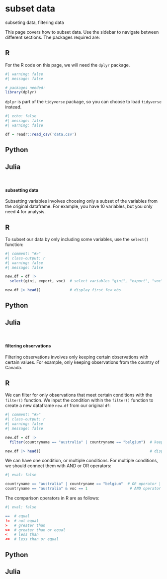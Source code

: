# subset data {.unnumbered}

::: small
subseting data, filtering data
:::

This page covers how to subset data. Use the sidebar to navigate between different sections. The packages required are:

::: panel-tabset
## R

For the R code on this page, we will need the `dplyr` package.

```r
#| warning: false
#| message: false

# packages needed:
library(dplyr)
```

`dplyr` is part of the `tidyverse` package, so you can choose to load `tidyverse` instead.

```r
#| echo: false
#| message: false
#| warning: false

df = readr::read_csv('data.csv')
```

## Python

## Julia
:::

<br />

#### subsetting data

Subsetting variables involves choosing only a subset of the variables from the original dataframe. For example, you have 10 variables, but you only need 4 for analysis.

::: panel-tabset
## R

To subset our data by only including some variables, use the `select()` function:

```r
#| comment: "#>"
#| class-output: r
#| warning: false
#| message: false

new.df = df |>
  select(gini, export, voc)  # select variables "gini", "export", "voc"

new.df |> head()             # display first few obs
```

## Python

## Julia
:::

<br />

#### filtering observations

Filtering observations involves only keeping certain observations with certain values. For example, only keeping observations from the country of Canada.

::: panel-tabset
## R

We can filter for only observations that meet certain conditions with the `filter()` function. We input the condition within the `filter()` function to create a new dataframe `new.df` from our original `df`:

```r
#| comment: "#>"
#| class-output: r
#| warning: false
#| message: false

new.df = df |>
  filter(countryname == "australia" | countryname == "belgium")  # keep obs from australia or belgium

new.df |> head()                                                 # display first few obs
```

We can have one condition, or multiple conditions. For multiple conditions, we should connect them with AND or OR operators:

```r
#| eval: false

countryname == "australia" | countryname == "belgium"  # OR operator |
countryname == "australia" & voc == 1                   # AND operator &

```

The comparison operators in R are as follows:

```r
#| eval: false

==  # equal
!=  # not equal
>   # greater than
>=  # greater than or equal
<   # less than
<=  # less than or equal
```

## Python

## Julia
:::

<br />
